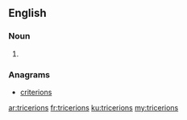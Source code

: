 ==English==

===Noun===
{{head|en}}

# {{plural of|tricerion}}

===Anagrams===
* [[criterions#English|criterions]]

[[ar:tricerions]]
[[fr:tricerions]]
[[ku:tricerions]]
[[my:tricerions]]